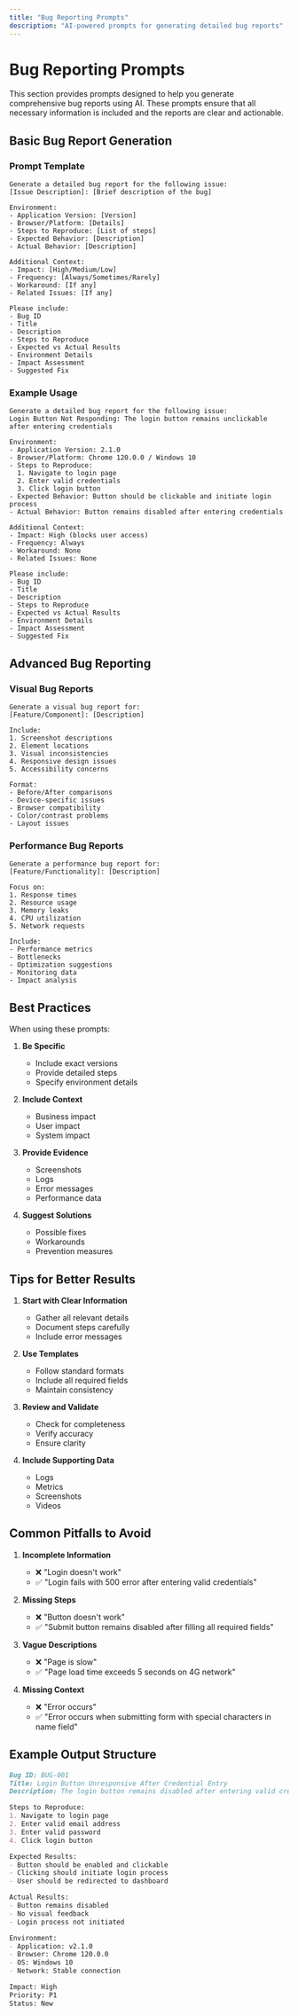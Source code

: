 ```yaml
---
title: "Bug Reporting Prompts"
description: "AI-powered prompts for generating detailed bug reports"
---
```


# Bug Reporting Prompts

This section provides prompts designed to help you generate comprehensive bug reports using AI. These prompts ensure that all necessary information is included and the reports are clear and actionable.

## Basic Bug Report Generation

### Prompt Template

```text
Generate a detailed bug report for the following issue:
[Issue Description]: [Brief description of the bug]

Environment:
- Application Version: [Version]
- Browser/Platform: [Details]
- Steps to Reproduce: [List of steps]
- Expected Behavior: [Description]
- Actual Behavior: [Description]

Additional Context:
- Impact: [High/Medium/Low]
- Frequency: [Always/Sometimes/Rarely]
- Workaround: [If any]
- Related Issues: [If any]

Please include:
- Bug ID
- Title
- Description
- Steps to Reproduce
- Expected vs Actual Results
- Environment Details
- Impact Assessment
- Suggested Fix
```

### Example Usage

```text
Generate a detailed bug report for the following issue:
Login Button Not Responding: The login button remains unclickable after entering credentials

Environment:
- Application Version: 2.1.0
- Browser/Platform: Chrome 120.0.0 / Windows 10
- Steps to Reproduce:
  1. Navigate to login page
  2. Enter valid credentials
  3. Click login button
- Expected Behavior: Button should be clickable and initiate login process
- Actual Behavior: Button remains disabled after entering credentials

Additional Context:
- Impact: High (blocks user access)
- Frequency: Always
- Workaround: None
- Related Issues: None

Please include:
- Bug ID
- Title
- Description
- Steps to Reproduce
- Expected vs Actual Results
- Environment Details
- Impact Assessment
- Suggested Fix
```

## Advanced Bug Reporting

### Visual Bug Reports

```text
Generate a visual bug report for:
[Feature/Component]: [Description]

Include:
1. Screenshot descriptions
2. Element locations
3. Visual inconsistencies
4. Responsive design issues
5. Accessibility concerns

Format:
- Before/After comparisons
- Device-specific issues
- Browser compatibility
- Color/contrast problems
- Layout issues
```

### Performance Bug Reports

```text
Generate a performance bug report for:
[Feature/Functionality]: [Description]

Focus on:
1. Response times
2. Resource usage
3. Memory leaks
4. CPU utilization
5. Network requests

Include:
- Performance metrics
- Bottlenecks
- Optimization suggestions
- Monitoring data
- Impact analysis
```

## Best Practices

When using these prompts:

1. **Be Specific**
   - Include exact versions
   - Provide detailed steps
   - Specify environment details

2. **Include Context**
   - Business impact
   - User impact
   - System impact

3. **Provide Evidence**
   - Screenshots
   - Logs
   - Error messages
   - Performance data

4. **Suggest Solutions**
   - Possible fixes
   - Workarounds
   - Prevention measures

## Tips for Better Results

1. **Start with Clear Information**
   - Gather all relevant details
   - Document steps carefully
   - Include error messages

2. **Use Templates**
   - Follow standard formats
   - Include all required fields
   - Maintain consistency

3. **Review and Validate**
   - Check for completeness
   - Verify accuracy
   - Ensure clarity

4. **Include Supporting Data**
   - Logs
   - Metrics
   - Screenshots
   - Videos

## Common Pitfalls to Avoid

1. **Incomplete Information**
   - ❌ "Login doesn't work"
   - ✅ "Login fails with 500 error after entering valid credentials"

2. **Missing Steps**
   - ❌ "Button doesn't work"
   - ✅ "Submit button remains disabled after filling all required fields"

3. **Vague Descriptions**
   - ❌ "Page is slow"
   - ✅ "Page load time exceeds 5 seconds on 4G network"

4. **Missing Context**
   - ❌ "Error occurs"
   - ✅ "Error occurs when submitting form with special characters in name field"

## Example Output Structure

```markdown
Bug ID: BUG-001
Title: Login Button Unresponsive After Credential Entry
Description: The login button remains disabled after entering valid credentials, preventing user authentication.

Steps to Reproduce:
1. Navigate to login page
2. Enter valid email address
3. Enter valid password
4. Click login button

Expected Results:
- Button should be enabled and clickable
- Clicking should initiate login process
- User should be redirected to dashboard

Actual Results:
- Button remains disabled
- No visual feedback
- Login process not initiated

Environment:
- Application: v2.1.0
- Browser: Chrome 120.0.0
- OS: Windows 10
- Network: Stable connection

Impact: High
Priority: P1
Status: New
``` 
